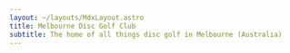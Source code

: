 ```yaml
---
layout: ~/layouts/MdxLayout.astro
title: Melbourne Disc Golf Club
subtitle: The home of all things disc golf in Melbourne (Australia)
---
```



<HeroImage
  src={heroImage}
  alt="MDGC members and guests"
  class="aspect-[2/1] object-cover"
/>

<Grid cols={2}>
	<LinkPanel
		href="/disc-golf"
		title="Disc Golf"
		description="Playing the game"
		icon="heroicons:play-circle"
	/>
	<LinkPanel
		href="/club"
		title="Club"
		description="Becoming a member"
		icon="heroicons:users"
	/>
	<LinkPanel
		href="/courses"
		title="Courses"
		description="Where to play in Melbourne"
		icon="heroicons:map-pin"
	/>
	<LinkPanel
		href="/events"
		title="Events"
		description="Social days and tournaments"
		icon="heroicons:calendar"
	/>
</Grid>
